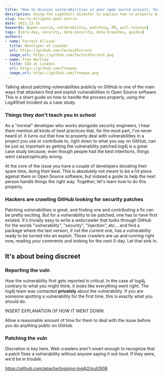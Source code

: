 ```yaml
---
title: "How to discuss vulnerabilities in your open source project, for non-security people"
description: Using the Log4Shell disaster to explain how to properly discuss vulnerabilities in Open Source software.
slug: how-to-mitigate-open-source
date: 2021-12-16
keywords: [open-source, vulnerability, patching, PR, pull-release]
tags: [zero-day, security, data-security, data-breaches, guides]
authors:
- name: Forrest Allison
  title: Developer at LunaSec
  url: https://github.com/factoidforrest
  image_url: https://github.com/factoidforrest.png
- name: Free Wortley
  title: CEO at LunaSec
  url: https://github.com/freeqaz
  image_url: https://github.com/freeqaz.png
---
```


<!--
  ~ Copyright by LunaSec (owned by Refinery Labs, Inc)
  ~
  ~ Licensed under the Creative Commons Attribution-ShareAlike 4.0 International
  ~ (the "License"); you may not use this file except in compliance with the
  ~ License. You may obtain a copy of the License at
  ~
  ~ https://creativecommons.org/licenses/by-sa/4.0/legalcode
  ~
  ~ See the License for the specific language governing permissions and
  ~ limitations under the License.
  ~
-->

Talking about patching vulnerabilities publicly on GitHub is one of the main ways that attackers find and exploit vulnerabilities
in Open Source software.  This is a short guide on how to handle the process properly, using the Log4Shell incident as a case study.

### Things they don't teach you in school

As a "normal" developer who works alongside security engineers, I hear them mention all kinds of best practices that,
for the most part, I've never heard of.  It turns out that how to properly deal with vulnerabilities in a project you use or contribute to,
right down to what you say on GitHub, can be just as important as getting the vulnerability patched.log4j is a great case study because,
even though people had the best intentions, things went catastrophically wrong.

At the core of the issue you have a couple of
developers donating their spare time, doing their best. This is absolutely not
meant to be a hit piece against them or Open Source software, but instead a guide to help the next person handle things the right way.
Together, let's learn how to do this properly.

### Hackers are crawling GitHub looking for security patches

Patching vulnerabilities is great, and finding one and contributing a fix can be pretty exciting. But for a vulnerability to be patched,
one has to have first existed.  It's trivially easy to write a webcrawler that looks through GitHub for the words "vulnerability", "security", "injection", etc...
and find a package where the last version, if not the current one, has a vulnerability ready to be turned into an exploit.
Those crawlers are up and running right now, reading your comments and looking for the next 0-day. Let that sink in.

## It's about being discreet

### Reporting the vuln

How the vulnerability first gets reported is critical. In the case of log4j, contrary to what you might think,
it looks like everything went right.  The log4j team was contacted **privately** about the vulnerability.  If you are
someone spotting a vulnerability for the first time, this is exactly what you should do.

INSERT EXPLANATION OF HOW IT WENT DOWN

Allow a reasonable amount of time
for them to deal with the issue before you do anything public on GitHub.

### Patching the vuln

Discretion is key here. Web crawlers aren't smart enough to recognize that a patch fixes a vulnerability
without anyone saying it out-loud.  If they were, we'd be in trouble.

https://github.com/apache/logging-log4j2/pull/608